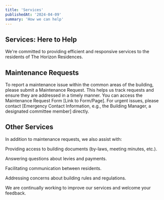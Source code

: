 ```yaml
---
title: 'Services'
publishedAt: '2024-04-09'
summary: 'How we can help'
---
```


## Services: Here to Help
We're committed to providing efficient and responsive services to the residents of The Horizon Residences.

## Maintenance Requests

To report a maintenance issue within the common areas of the building, please submit a Maintenance Request. This helps us track requests and ensure they are addressed in a timely manner.  You can access the Maintenance Request Form [Link to Form/Page].  For urgent issues, please contact [Emergency Contact Information, e.g., the Building Manager, a designated committee member] directly.

## Other Services

In addition to maintenance requests, we also assist with:

Providing access to building documents (by-laws, meeting minutes, etc.).

Answering questions about levies and payments.

Facilitating communication between residents.

Addressing concerns about building rules and regulations.

We are continually working to improve our services and welcome your feedback.
